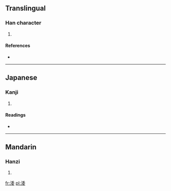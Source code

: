 ==Translingual==

===Han character===
{{Han char|rn=85|rad=水|as=08|sn=11|four=|canj=水竹木女 (EHDV)}}

# {{defn|Han|sort=水08}}

====References====
* {{Han ref|kx=0628.200|dkj=17602|dj=1030.110|hdz=31651.090|uh=6DB9|ud=28089}}

----

==Japanese==

===Kanji===
{{ja-kanji|grade=|rs=水08}}

# {{defn|Japanese|sort=水08}}

====Readings====
* {{ja-readings|on=[[わ]] (wa), [[だい]] (dai), [[ね]] (ne), [[い]] (i)|kun=[[にごる]] (nigoru), [[ひたす]] (hitasu)}}

----

==Mandarin==

===Hanzi===
{{cmn-hanzi|pin=[[liàng]] ([[liang4]]), [[wō]] ([[wo1]])|wg=liang<sup>4</sup>, wo<sup>1</sup>}}

# {{defn|Mandarin|sort=水08}}

[[fr:涹]]
[[pl:涹]]
